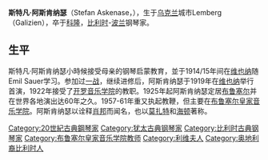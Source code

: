 '''斯特凡·阿斯肯纳瑟'''（Stefan Askenase，{{bd|1896年|7月10日|1985年|10月18日|catIdx=Askenase, Stefan}}），生于[[乌克兰|乌克兰]]城市Lemberg（Galizien），卒于[[科隆|科隆]]，[[比利时|比利时]]-[[波兰|波兰]]钢琴家。

==生平==
斯特凡·阿斯肯纳瑟小時候接受母亲的钢琴启蒙教育，並于1914/15年间在[[维也纳|维也纳]]随Emil Sauer学习。参加过[[一战|一战]]，继续进修后，阿斯肯纳瑟于1919年在[[维也纳|维也纳]]举行首演，1922年接受了[[开罗音乐学院|开罗音乐学院]]的教职。1925年起阿斯肯纳瑟定居[[布鲁塞尔|布鲁塞尔]]并在世界各地演出达60年之久。1957-61年重又执起教鞭，但主要在[[布鲁塞尔皇家音乐学院|布鲁塞尔皇家音乐学院]]。阿斯肯纳瑟以诠释[[肖邦|肖邦]]而闻名，也以[[莫扎特|莫扎特]]和[[海顿|海顿]]著称。

{{Authority control}}
{{DEFAULTSORT:Askenase, Stefan}}
[[Category:20世紀古典鋼琴家|Category:20世紀古典鋼琴家]]
[[Category:犹太古典钢琴家|Category:犹太古典钢琴家]]
[[Category:比利时古典钢琴家|Category:比利时古典钢琴家]]
[[Category:布鲁塞尔皇家音乐学院教师|Category:布鲁塞尔皇家音乐学院教师]]
[[Category:利维夫人|Category:利维夫人]]
[[Category:奥地利裔比利时人|Category:奥地利裔比利时人]]

{{音乐家小作品}}
